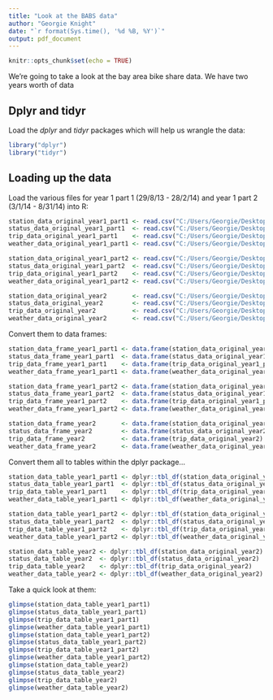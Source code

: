---
title: "Look at the BABS data"
author: "Georgie Knight"
date: "`r format(Sys.time(), '%d %B, %Y')`"
output: pdf_document
---

```{r setup, include=FALSE}
knitr::opts_chunk$set(echo = TRUE)
```
We're going to take a look at the bay area bike share data. We have two years worth of data

## Dplyr and tidyr

Load the _dplyr_ and _tidyr_ packages which will help us wrangle the data:

```{r}
library("dplyr")
library("tidyr")
```
## Loading up the data

Load the various files for year 1 part 1 (29/8/13 - 28/2/14) and year 1 part 2 (3/1/14 - 8/31/14) into R:

```{r}
station_data_original_year1_part1 <- read.csv("C:/Users/Georgie/Desktop/BABS_Data/201402_station_data.csv")
status_data_original_year1_part1  <- read.csv("C:/Users/Georgie/Desktop/BABS_Data/201402_status_data.csv")
trip_data_original_year1_part1    <- read.csv("C:/Users/Georgie/Desktop/BABS_Data/201402_trip_data.csv")
weather_data_original_year1_part1 <- read.csv("C:/Users/Georgie/Desktop/BABS_Data/201402_weather_data.csv")

station_data_original_year1_part2 <- read.csv("C:/Users/Georgie/Desktop/BABS_Data/201408_station_data.csv")
status_data_original_year1_part2  <- read.csv("C:/Users/Georgie/Desktop/BABS_Data/201408_status_data.csv")
trip_data_original_year1_part2    <- read.csv("C:/Users/Georgie/Desktop/BABS_Data/201408_trip_data.csv")
weather_data_original_year1_part2 <- read.csv("C:/Users/Georgie/Desktop/BABS_Data/201408_weather_data.csv")

station_data_original_year2       <- read.csv("C:/Users/Georgie/Desktop/BABS_Data/201508_station_data.csv")
status_data_original_year2        <- read.csv("C:/Users/Georgie/Desktop/BABS_Data/201508_status_data.csv")
trip_data_original_year2          <- read.csv("C:/Users/Georgie/Desktop/BABS_Data/201508_trip_data.csv")
weather_data_original_year2       <- read.csv("C:/Users/Georgie/Desktop/BABS_Data/201508_weather_data.csv")
```

Convert them to data frames:


```{r}
station_data_frame_year1_part1 <- data.frame(station_data_original_year1_part1)
status_data_frame_year1_part1  <- data.frame(status_data_original_year1_part1)
trip_data_frame_year1_part1    <- data.frame(trip_data_original_year1_part1)
weather_data_frame_year1_part1 <- data.frame(weather_data_original_year1_part1)

station_data_frame_year1_part2 <- data.frame(station_data_original_year1_part2)
status_data_frame_year1_part2  <- data.frame(status_data_original_year1_part2)
trip_data_frame_year1_part2    <- data.frame(trip_data_original_year1_part2)
weather_data_frame_year1_part2 <- data.frame(weather_data_original_year1_part2)

station_data_frame_year2       <- data.frame(station_data_original_year2)
status_data_frame_year2        <- data.frame(status_data_original_year2)
trip_data_frame_year2          <- data.frame(trip_data_original_year2)
weather_data_frame_year2       <- data.frame(weather_data_original_year2)

```

Convert them all to tables within the dplyr package...

```{r}
station_data_table_year1_part1 <- dplyr::tbl_df(station_data_original_year1_part1)
status_data_table_year1_part1  <- dplyr::tbl_df(status_data_original_year1_part1)
trip_data_table_year1_part1    <- dplyr::tbl_df(trip_data_original_year1_part1)
weather_data_table_year1_part1 <- dplyr::tbl_df(weather_data_original_year1_part1)

station_data_table_year1_part2 <- dplyr::tbl_df(station_data_original_year1_part2)
status_data_table_year1_part2  <- dplyr::tbl_df(status_data_original_year1_part2)
trip_data_table_year1_part2    <- dplyr::tbl_df(trip_data_original_year1_part2)
weather_data_table_year1_part2 <- dplyr::tbl_df(weather_data_original_year1_part2)

station_data_table_year2 <- dplyr::tbl_df(station_data_original_year2)
status_data_table_year2  <- dplyr::tbl_df(status_data_original_year2)
trip_data_table_year2    <- dplyr::tbl_df(trip_data_original_year2)
weather_data_table_year2 <- dplyr::tbl_df(weather_data_original_year2)
```

Take a quick look at them:
```{r, echo = FALSE}
glimpse(station_data_table_year1_part1)
glimpse(status_data_table_year1_part1)
glimpse(trip_data_table_year1_part1)
glimpse(weather_data_table_year1_part1)
glimpse(station_data_table_year1_part2)
glimpse(status_data_table_year1_part2)
glimpse(trip_data_table_year1_part2)
glimpse(weather_data_table_year1_part2)
glimpse(station_data_table_year2)
glimpse(status_data_table_year2)
glimpse(trip_data_table_year2)
glimpse(weather_data_table_year2)
```

